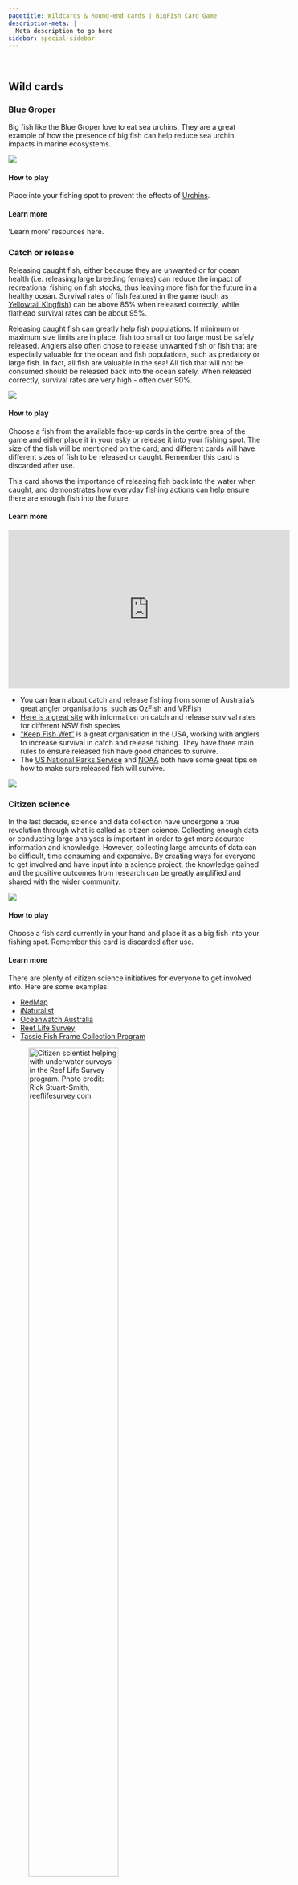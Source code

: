 ```yaml
---
pagetitle: Wildcards & Round-end cards | BigFish Card Game
description-meta: |
  Meta description to go here
sidebar: special-sidebar
---
```


::: {.column-screen .hero-img .hero-strip-page}
   
:::

## Wild cards {#sec-wildcards}

<!-- On this page you can learn more about the Wild cards and Round end cards. We are constantly updating this page, so please visit regularly for new information. If you think we are missing some important information or important events or cards, please contact us and tell us all about it. -->
<!-- ![Dive at Reef Life Survey sites. Photo credit: Rick Stuart-Smith, reeflifesurvey.com](/resources/images/pretty-pics/spongeDive.jpg){width="70%" fig-align="center"} -->

### Blue Groper {#sec-blue-groper}

<!-- Directly from the card text -->
Big fish like the Blue Groper love to eat sea urchins. They are a great example of how the presence of big fish can help reduce sea urchin impacts in marine ecosystems.

:::: {.grid .justify-contents-evenly .align-items-center .mx-5 .px-5 .py-1}
::: {.g-col-2}
![](/resources/images/cards/wild-cards/blue-groper.jpg){.image-card .lightbox}
:::

::: {.g-col-10 .how-to-play-block .px-3 .mx-3}
#### How to play

Place into your fishing spot to prevent the effects of [Urchins](special-cards.qmd#sec-urchins-arrive).
:::
::::

#### Learn more

'Learn more' resources here.

### Catch or release {#sec-catch-or-release}

Releasing caught fish, either because they are unwanted or for ocean health (i.e. releasing large breeding females) can reduce the impact of recreational fishing on fish stocks, thus leaving more fish for the future in a healthy ocean. Survival rates of fish featured in the game (such as [Yellowtail Kingfish](pages/fish-cards.qmd#sec-yellowtail-kingfish)) can be above 85% when released correctly, while flathead survival rates can be about 95%. 

Releasing caught fish can greatly help fish populations. If minimum or maximum size limits are in place, fish too small or too large must be safely released. Anglers also often chose to release unwanted fish or fish that are especially valuable for the ocean and fish populations, such as predatory or large fish. In fact, all fish are valuable in the sea! All fish that will not be consumed should be released back into the ocean safely. When released correctly, survival rates are very high - often over 90%. 

:::: {.grid .justify-contents-evenly .align-items-center .mx-5 .px-5 .py-1}
::: {.g-col-2}
![](/resources/images/cards/wild-cards/catch-or-release.jpg){.image-card .lightbox}
:::

::: {.g-col-10 .how-to-play-block .px-3 .mx-3}
#### How to play

Choose a fish from the available face-up cards in the centre area of the game and either place it in your esky or release it into your fishing spot. The size of the fish will be mentioned on the card, and different cards will have different sizes of fish to be released or caught. 
Remember this card is discarded after use.
:::
::::

<!-- Take-home message -->
This card shows the importance of releasing fish back into the water when caught, and demonstrates how everyday fishing actions can help ensure there are enough fish into the future. 

#### Learn more

::: text-center
<!-- Learn how to release fish safely in this video with Steve Starling -->

<iframe width="560" height="315" src="https://www.youtube.com/embed/MVdo0PIxxnI?si=JTEXce3p0E7EYRtD" title="YouTube video player" frameborder="0" allow="accelerometer; autoplay; clipboard-write; encrypted-media; gyroscope; picture-in-picture; web-share" allowfullscreen></iframe>
:::

:::: {.grid .justify-contents-evenly .align-items-center}
::: g-col-8
- You can learn about catch and release fishing from some of Australia's great angler organisations, such as [OzFish](https://ozfish.org.au/junior-ozfishers/learn-about-catch-and-release/) and [VRFish](https://www.vrfish.com.au/education/catch-and-release/)
- [Here is a great site](https://www.dpi.nsw.gov.au/fishing/recreational/fishing-skills/catch-and-release) with information on catch and release survival rates for different NSW fish species
- ["Keep Fish Wet"](https://www.keepfishwet.org/) is a great organisation in the USA, working with anglers to increase survival in catch and release fishing. They have three main rules to ensure released fish have good chances to survive. 
- The [US National Parks Service](https://www.nps.gov/subjects/fishing/catch-and-release-fishing.htm#:~:text=Catch%20and%20release%20fishing%20improves,and%20reproduce%20in%20the%20ecosystem) and [NOAA](https://www.fisheries.noaa.gov/national/resources-fishing/catch-and-release-fishing-best-practices) both have some great tips on how to make sure released fish will survive. 
:::

::: g-col-4
![](/resources/images/pretty-pics/ReleaseFish.jpg){fig-alt="Catch or release fish"}
:::
::::

### Citizen science {#sec-citizen-science}

In the last decade, science and data collection have undergone a true revolution through what is called as citizen science. Collecting enough data or conducting large analyses is important in order to get more accurate information and knowledge. However, collecting large amounts of data can be difficult, time consuming and expensive. By creating ways for everyone to get involved and have input into a science project, the knowledge gained and the positive outcomes from research can be greatly amplified and shared with the wider community.

:::: {.grid .justify-contents-evenly .align-items-center .mx-5 .px-5 .py-1}
::: {.g-col-2}
![](/resources/images/cards/wild-cards/citizen-science.jpg){.image-card .lightbox}
:::

::: {.g-col-10 .how-to-play-block .px-3 .mx-3}
#### How to play

Choose a fish card currently in your hand and place it as a big fish into your fishing spot. Remember this card is discarded after use.
:::
::::

#### Learn more

There are plenty of citizen science initiatives for everyone to get involved into. Here are some examples:

- [RedMap](https://www.redmap.org.au/)
- [iNaturalist](https://www.inaturalist.org/)
- [Oceanwatch Australia](https://www.oceanwatch.org.au/)
- [Reef Life Survey](https://reeflifesurvey.com/)
- [Tassie Fish Frame Collection Program](https://www.facebook.com/TassieFishFrameCollectionProgram)

![Citizen scientist helping with underwater surveys in the Reef Life Survey program. Photo credit: Rick Stuart-Smith, [reeflifesurvey.com](https://reeflifesurvey.com/)](/resources/images/pretty-pics/fishResearch.jpg){.lightbox width="65%"}

### Centre for Marine Socioecology (CMS) {#sec-cms}

The [Centre for Marine Socioecology (CMS)](https://marinesocioecology.org/) provides, develops and integrates multidisciplinary research to better understand and manage Australia's oceans. They do this by connecting, cooperating and collaborating across multiple organisations and different research disciplines. Their members range from marine scientists to philosophers, artists, economists and more. Collaborative work across diverse disciplines is often hard to achieve but is extremely important when tackling complex sustainability challenges. The CMS card in Big Fish aims to highlight how working together produces broad and wide reaching benefits for everyone.

:::: {.grid .justify-contents-evenly .align-items-center .mx-5 .px-5 .py-1}
::: {.g-col-2}
![](/resources/images/cards/wild-cards/cms.jpg){.image-card .lightbox}
:::

::: {.g-col-10 .how-to-play-block .px-3 .mx-3}
#### How to play

Draw two cards from the face-down card pile and put them in your hand. Then choose another player to draw one card from the face-down card pile that they will keep in their hand. Remember this card is discarded after use.
:::
::::

#### Learn more

Check out some of the amazing CMS initiatives, such as [Curious Climate Schools](https://curiousclimate.org.au/schools/), where all schools can join in to ask experts questions about climate change.

![Research themes of the Centre for Marine Socioecology. Check out [their website](https://marinesocioecology.org/) to learn more about the initiatives that support these themes.](/resources/images/CMSthemes.png){width="75%" fig-align="center"}

Check out also this [Future Seas 2030](https://futureseas2030.org/) initiative, where a large group of researchers aimed to envision two alternative ocean futures for 2030. We can have a Business as usual or Sustainable and collaborative future. Which one do we chose? Don't forget to watch this fun thriller [Full metal aquatic](https://futureseas2030.org/full-metal-aquatic-a-future-seas-thriller-recording-and-interactive-game/) on how the two futures might play out.

Why do we need to collaborate? Read more about it [here](https://www.weforum.org/agenda/2021/06/4-views-on-why-scientific-collaboration-is-key-for-the-future/).

### Delicious bait {#sec-delicious-bait}

*Quick intro*

:::: {.grid .justify-contents-evenly .align-items-center .mx-5 .px-5 .py-1}
::: {.g-col-2}
![](/resources/images/cards/wild-cards/delicious-bait.jpg){.image-card .lightbox}
:::

::: {.g-col-10 .how-to-play-block .px-3 .mx-3}
#### How to play

*How to play sentence goes here.*
:::
::::

#### Learn more

*Learn more resources go here.*

### Fishing kayak {#sec-fishing-kayak}

*Quick intro*

:::: {.grid .justify-contents-evenly .align-items-center .mx-5 .px-5 .py-1}
::: {.g-col-2}
![](/resources/images/cards/wild-cards/fishing-kayak.jpg){.image-card .lightbox}
:::

::: {.g-col-10 .how-to-play-block .px-3 .mx-3}
#### How to play

*How to play sentence goes here.*
:::
::::

#### Learn more

*Learn more resources go here.*

### Fishing rod {#sec-fishing-rod}

*Quick intro*

:::: {.grid .justify-contents-evenly .align-items-center .mx-5 .px-5 .py-1}
::: {.g-col-2}
![](/resources/images/cards/wild-cards/fishing-rod.jpg){.image-card .lightbox}
:::

::: {.g-col-10 .how-to-play-block .px-3 .mx-3}
#### How to play

*How to play sentence goes here.*
:::
::::

#### Learn more

*Learn more resources go here.*

### Giant kelp {#sec-giant-kelp}

Kelp provides a huge, complex, and food filled habitat. It is essential for healthy oceans and healthy fish populations and it also serves as an important refuge for marine organisms. However, giant kelp around Australia has declined drastically over the last decades, with nearly 95% of kelp around Tasmania lost. This is mostly due to climate change and invasion of long-spined sea urchins, who eat a lot of kelp and create urchin barrens. Loss of natural urchin predators, such as large rock lobsters and other large predatory fish, is one of the reasons for kelp decline, and kelp forests often survive better in no-take marine protected areas with abundant urchin predators. This huge loss of natural underwater "forests" remains largely unknown by the general public. Many scientists and organisations are working to restore these kelp forests and we all can play a role by protecting rock lobsters and aiming to restore the abundance of large lobsters and other large fish.

:::: {.grid .justify-contents-evenly .align-items-center .mx-5 .px-5 .py-1}
::: {.g-col-2}
![](/resources/images/cards/wild-cards/giant-kelp.jpg){.image-card .lightbox}
:::

::: {.g-col-10 .how-to-play-block .px-3 .mx-3}
#### How to play

If you have a Giant Kelp card in your fishing spot you may grow two larval fish into juvenile fish each turn. The rule of one grow increment per fish per turn still applies.
:::
::::

#### Learn more

Check out these videos about giant kelp!

:::: {.grid .justify-contents-evenly .align-items-center .text-center}
::: {.g-col-6  .p-1}
<iframe width="560" height="315" src="https://www.youtube.com/embed/Eg1J-9L4X_0?si=QJE8hVAOics5HuIa" title="YouTube video player" frameborder="0" allow="accelerometer; autoplay; clipboard-write; encrypted-media; gyroscope; picture-in-picture; web-share" allowfullscreen>
</iframe>
:::

::: {.g-col-6 .p-1}
<iframe width="560" height="315" src="https://www.youtube.com/embed/RpOxom39SUQ?si=L7SqV7tIp95U1QUa" title="YouTube video player" frameborder="0" allow="accelerometer; autoplay; clipboard-write; encrypted-media; gyroscope; picture-in-picture; web-share" allowfullscreen>
</iframe>
:::
::::

Kelp is extremely important in providing habitats for all marine creatures, and there are currently many restoration efforts in progress. 

- Read this [Guardian article](https://www.theguardian.com/australia-news/2022/mar/13/really-worth-a-crack-bringing-tasmanias-giant-kelp-forests-back-from-the-brink) about kelp forest loss and restoration, 

- Learn about giant kelp restoration efforts by [IMAS](https://www.imas.utas.edu.au/news/news-items/restoring-tasmanias-giant-kelp-forests-the-focus-of-new-research-project), [OzFish](https://ozfish.org.au/projects/giant-kelp-restoration-project-tasmania/) and [The Nature Conservancy](https://www.natureaustralia.org.au/newsroom/giant-kelp-forest-restoration-partnership-announcement/)

- Read a [scientific article](https://www.frontiersin.org/articles/10.3389/fmars.2020.00074/full#:~:text=Kelp%20forests%20dominate%20the%20rocky,communities%20of%20flora%20and%20fauna.) about reasons for kelp decline and restoration efforts. 

![Healthy giant kelp. Photo credit: Rick Stuart-Smith, reeflifesurvey.com](/resources/images/pretty-pics/KelpPhoto.jpg){width="65%" fig-align="center"}

### Humpback whale {#sec-humpback-whale}

Whales such as the humpback whale or blue whale are key species in cycling nutrients in the ocean. Known as whale pumps, these animals help by feeding in the deep oceans and pooping out large quantities of nutrients in shallow waters. These nutrients are essential for smaller species such as phytoplankton to grow. Many whale populations have been decimated by whaling, but populations of humpback whales have recovered in the last decades. This wild card shows how a visiting whale can provide positive impacts on a local environment. While they may consume some krill or small fish for food they also supply vital nutrients that are required for a healthy marine habitat and good fishing. 

:::: {.grid .justify-contents-evenly .align-items-center .mx-5 .px-5 .py-1}
::: {.g-col-2}
![](/resources/images/cards/wild-cards/humpback-whale.jpg){.image-card .lightbox}
:::

::: {.g-col-10 .how-to-play-block .px-3 .mx-3}
#### How to play

Discard a larval or juvenile fish from your fishing spot to grow a medium fish to a big fish. One grow per fish per turn still applies. Remember this card is discarded after use.
:::
::::

#### Learn more

- A [scientific article](https://journals.plos.org/plosone/article?id=10.1371/journal.pone.0013255) explaining the benefits of the "whale pump".
- A [story](https://www.alaskawhalefoundation.org/post/the-whale-pump-investigating-humpback-whale-driven-nutrient-cycling-in-southeast-alaska) about the investigation of the whale nutrient pump. 
- A [popular article](https://www.rom.on.ca/en/collections-research/magazine/great-whales) about great whales, threats and actions that can be taken to prevent them (with a focus on Canada). 

### Illegal fishing {#sec-illegal-fishing}

Illegal fishing means fishing that does not follow existing regulations, be they minimum or maximum size limits, bag limits, marine protected areas or other rules. Fishing regulations are essential for sustainable fishing, but in various countries up to 20% of anglers may not obey these rules. This card shows catching fish below or above the determined size limit hurts the population and the fishing, although the damage will naturally depend on how large the overall population is in the fishing spot. 

:::: {.grid .justify-contents-evenly .align-items-center .mx-5 .px-5 .py-1}
::: {.g-col-2}
![](/resources/images/cards/wild-cards/illegal-fishing.jpg){.image-card .lightbox}
:::

::: {.g-col-10 .how-to-play-block .px-3 .mx-3}
#### How to play

Choose a player, they must choose two juvenile fish from their fishing spot and discard them (juvenile fish are below the minimum size limit and should not be fished). Remember this card is discarded after use. 
:::
::::

#### Learn more

- [Fishwatch](https://fishing.tas.gov.au/community/fishwatch) allows you to report illegal fishing in Tasmania. 
- A [scientific article](https://figshare.utas.edu.au/articles/journal_contribution/The_intersection_between_illegal_fishing_crimes_at_sea_and_social_well-being/23007800) about illegal fishing (not recreational) and societal well-being. 

### Large shark {#sec-large-shark}

*Quick intro*

:::: {.grid .justify-contents-evenly .align-items-center .mx-5 .px-5 .py-1}
::: {.g-col-2}
![](/resources/images/cards/wild-cards/large-shark.jpg){.image-card .lightbox}
:::

::: {.g-col-10 .how-to-play-block .px-3 .mx-3}
#### How to play

*How to play sentence goes here.*
:::
::::

#### Learn more

*Learn more resources go here.*

### Marine protected area {#sec-marine-protected-area}

*Quick intro*

:::: {.grid .justify-contents-evenly .align-items-center .mx-5 .px-5 .py-1}
::: {.g-col-2}
![](/resources/images/cards/wild-cards/marine-protected-area.jpg){.image-card .lightbox}
:::

::: {.g-col-10 .how-to-play-block .px-3 .mx-3}
#### How to play

*How to play sentence goes here.*
:::
::::

#### Learn more

*Learn more resources go here.*

### Poor water quality {#sec-poor-water-quality}

*Quick intro*

:::: {.grid .justify-contents-evenly .align-items-center .mx-5 .px-5 .py-1}
::: {.g-col-2}
![](/resources/images/cards/wild-cards/poor-water-quality.jpg){.image-card .lightbox}
:::

::: {.g-col-10 .how-to-play-block .px-3 .mx-3}
#### How to play

*How to play sentence goes here.*
:::
::::

#### Learn more

*Learn more resources go here.*

### SCUBA equipment {#sec-scuba-equipment}

*Quick intro*

:::: {.grid .justify-contents-evenly .align-items-center .mx-5 .px-5 .py-1}
::: {.g-col-2}
![](/resources/images/cards/wild-cards/scuba-equipment.jpg){.image-card .lightbox}
:::

::: {.g-col-10 .how-to-play-block .px-3 .mx-3}
#### How to play

*How to play sentence goes here.*
:::
::::

#### Learn more

*Learn more resources go here.*

### Seaweed {#sec-seaweed}

*Quick intro*

:::: {.grid .justify-contents-evenly .align-items-center .mx-5 .px-5 .py-1}
::: {.g-col-2}
![](/resources/images/cards/wild-cards/seaweed.jpg){.image-card .lightbox}
:::

::: {.g-col-10 .how-to-play-block .px-3 .mx-3}
#### How to play

*How to play sentence goes here.*
:::
::::

#### Learn more

*Learn more resources go here.*

### Severe weather {#sec-severe-weather}

*Quick intro*

:::: {.grid .justify-contents-evenly .align-items-center .mx-5 .px-5 .py-1}
::: {.g-col-2}
![](/resources/images/cards/wild-cards/severe-weather.jpg){.image-card .lightbox}
:::

::: {.g-col-10 .how-to-play-block .px-3 .mx-3}
#### How to play

*How to play sentence goes here.*
:::
::::

#### Learn more

*Learn more resources go here.*

### Shellfish reef {#sec-shellfish-reef}

*Quick intro*

:::: {.grid .justify-contents-evenly .align-items-center .mx-5 .px-5 .py-1}
::: {.g-col-2}
![](/resources/images/cards/wild-cards/shellfish-reef.jpg){.image-card .lightbox}
:::

::: {.g-col-10 .how-to-play-block .px-3 .mx-3}
#### How to play

*How to play sentence goes here.*
:::
::::

#### Learn more

*Learn more resources go here.*


## Round end cards {#sec-round-end-cards}

### El Niño begins {#sec-el-nino-begins}

*Quick intro*

:::: {.grid .justify-contents-evenly .align-items-center .mx-5 .px-5 .py-1}
::: {.g-col-2}
![](/resources/images/cards/round-end-cards/el-nino-begins.jpg){.image-card .lightbox}
:::

::: {.g-col-10 .how-to-play-block .px-3 .mx-3}
#### How to play

*How to play sentence goes here.*
:::
::::

#### Learn more

*Learn more resources go here.*

### Fisheries research occurs {#sec-fisheries-research}

*Quick intro*

:::: {.grid .justify-contents-evenly .align-items-center .mx-5 .px-5 .py-1}
::: {.g-col-2}
![](/resources/images/cards/round-end-cards/fisheries-research.jpg){.image-card .lightbox}
:::

::: {.g-col-10 .how-to-play-block .px-3 .mx-3}
#### How to play

*How to play sentence goes here.*
:::
::::

#### Learn more

*Learn more resources go here.*

### Localised species extinction {#sec-localised-species-extinction}

*Quick intro*

:::: {.grid .justify-contents-evenly .align-items-center .mx-5 .px-5 .py-1}
::: {.g-col-2}
![](/resources/images/cards/round-end-cards/localised-species-extinction.jpg){.image-card .lightbox}
:::

::: {.g-col-10 .how-to-play-block .px-3 .mx-3}
#### How to play

*How to play sentence goes here.*
:::
::::

#### Learn more

*Learn more resources go here.*

### Ocean acidification {#sec-ocean-acidification}

*Quick intro*

:::: {.grid .justify-contents-evenly .align-items-center .mx-5 .px-5 .py-1}
::: {.g-col-2}
![](/resources/images/cards/round-end-cards/ocean-acidification.jpg){.image-card .lightbox}
:::

::: {.g-col-10 .how-to-play-block .px-3 .mx-3}
#### How to play

*How to play sentence goes here.*
:::
::::

#### Learn more

*Learn more resources go here.*

### Plankton swarm occurs {#sec-plankton-swarm}

*Quick intro*

:::: {.grid .justify-contents-evenly .align-items-center .mx-5 .px-5 .py-1}
::: {.g-col-2}
![](/resources/images/cards/round-end-cards/plankton-swarm.jpg){.image-card .lightbox}
:::

::: {.g-col-10 .how-to-play-block .px-3 .mx-3}
#### How to play

*How to play sentence goes here.*
:::
::::

#### Learn more

*Learn more resources go here.*

### Seaweed planting occurs {#sec-seaweed-planting}

*Quick intro*

:::: {.grid .justify-contents-evenly .align-items-center .mx-5 .px-5 .py-1}
::: {.g-col-2}
![](/resources/images/cards/round-end-cards/seaweed-planting.jpg){.image-card .lightbox}
:::

::: {.g-col-10 .how-to-play-block .px-3 .mx-3}
#### How to play

*How to play sentence goes here.*
:::
::::

#### Learn more

*Learn more resources go here.*

### Fisheries impose upper size limit {#sec-upper-size-limit}

*Quick intro*

:::: {.grid .justify-contents-evenly .align-items-center .mx-5 .px-5 .py-1}
::: {.g-col-2}
![](/resources/images/cards/round-end-cards/upper-size-limit.jpg){.image-card .lightbox}
:::

::: {.g-col-10 .how-to-play-block .px-3 .mx-3}
#### How to play

*How to play sentence goes here.*
:::
::::

#### Learn more

*Learn more resources go here.*

### Long spined sea urchins arrive {#sec-urchins-arrive}

*Quick intro*

:::: {.grid .justify-contents-evenly .align-items-center .mx-5 .px-5 .py-1}
::: {.g-col-2}
![](/resources/images/cards/round-end-cards/urchins-arrive.jpg){.image-card .lightbox}
:::

::: {.g-col-10 .how-to-play-block .px-3 .mx-3}
#### How to play

*How to play sentence goes here.*
:::
::::

#### Learn more

*Learn more resources go here.*

### END OF GAME {#sec-end-game}

*Quick intro*

:::: {.grid .justify-contents-evenly .align-items-center .mx-5 .px-5 .py-1}
::: {.g-col-2}
![](/resources/images/cards/round-end-cards/end-game.jpg){.image-card .lightbox}
:::

::: {.g-col-10 .how-to-play-block .px-3 .mx-3}
#### How to play

*How to play sentence goes here.*
:::
::::

#### Learn more

*Learn more resources go here.*

